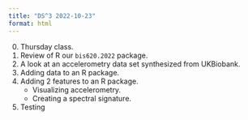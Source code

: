 ```yaml
---
title: "DS^3 2022-10-23"
format: html
---
```


0. Thursday class.
1. Review of R our `bis620.2022` package.
2. A look at an accelerometry data set synthesized from UKBiobank.
3. Adding data to an R package.
4. Adding 2 features to an R package.
    - Visualizing accelerometry.
    - Creating a spectral signature.
5. Testing

